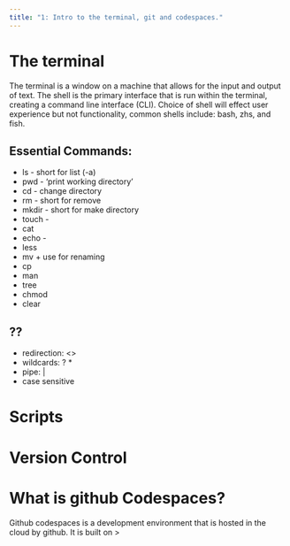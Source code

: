 ```yaml
---
title: "1: Intro to the terminal, git and codespaces."
---
```


# The terminal
The terminal is a window on a machine that allows for the input and output of text. The shell is the primary interface that is run within the terminal, creating a command line interface (CLI). Choice of shell will effect user experience but not functionality, common shells include: bash, zhs, and fish.

## Essential Commands:
* ls - short for list (-a)
* pwd - 'print working directory'
* cd - change directory
* rm - short for remove 
* mkdir - short for make directory
* touch - 
* cat
* echo - 
* less
* mv + use for renaming 
* cp
* man
* tree
* chmod 
* clear

## ??
* redirection: <>
* wildcards: ? *
* pipe: |
* case sensitive

# Scripts

# Version Control

# What is github Codespaces?
Github codespaces is a development environment that is hosted in the cloud by github. It is built on >